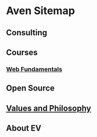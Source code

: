 # Aven Sitemap

## Consulting

## Courses

### [Web Fundamentals](./web-fundamentals)

## Open Source

## [Values and Philosophy](./values)

## About EV

<!--- © Eric Vicenti 2020. Licensed under Creative Commons CC BY-NC-SA 4.0 https://creativecommons.org/licenses/by-nc-sa/4.0/ -->
